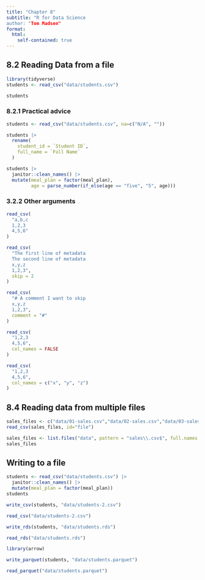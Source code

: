 ```yaml
---
title: "Chapter 8"
subtitle: "R for Data Science
author: "Tom Madsen"
format:
  html:
    self-contained: true
---
```


## 8.2 Reading Data from a file
```r
library(tidyverse)
students <- read_csv("data/students.csv")

students

```

### 8.2.1 Practical advice
```r
students <- read_csv("data/students.csv", na=c("N/A", ""))

students |>
  rename(
    student_id = `Student ID`,
    full_name = `Full Name`
  )

students |> 
  janitor::clean_names() |>
  mutate(meal_plan = factor(meal_plan),
         age = parse_number(if_else(age == "five", "5", age)))

```

### 3.2.2 Other arguments
```r
read_csv(
  "a,b,c
  1,2,3
  4,5,6"
)

read_csv(
  "The first line of metadata
  The second line of metadata
  x,y,z
  1,2,3",
  skip = 2
)

read_csv(
  "# A comment I want to skip
  x,y,z
  1,2,3",
  comment = "#"
)

read_csv(
  "1,2,3
  4,5,6",
  col_names = FALSE
)

read_csv(
  "1,2,3
  4,5,6",
  col_names = c("x", "y", "z")
)

```

## 8.4 Reading data from multiple files
```r
sales_files <- c("data/01-sales.csv","data/02-sales.csv","data/03-sales.csv")
read_csv(sales_files, id="file")

sales_files <- list.files("data", pattern = "sales\\.csv$", full.names = TRUE)
sales_files
```

## Writing to a file
```r
students <- read_csv("data/students.csv") |>
  janitor::clean_names() |>
  mutate(meal_plan = factor(meal_plan))
students

write_csv(students, "data/students-2.csv")

read_csv("data/students-2.csv")

write_rds(students, "data/students.rds")

read_rds("data/students.rds")

library(arrow)

write_parquet(students, "data/students.parquet")

read_parquet("data/students.parquet")

```













